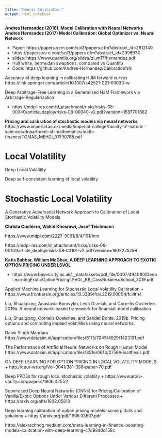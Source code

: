 ```yaml
---
title: "Neural Calibration"
output: html_notebook
---
```



**Andres Hernandez (2016), Model Calibration with Neural Networks**
**Andres Hernandez (2017) Model Calibration: Global Optimizer vs. Neural Network**



+ Paper: https://papers.ssrn.com/sol3/papers.cfm?abstract_id=2812140
+ https://papers.ssrn.com/sol3/papers.cfm?abstract_id=2996930
+ slides: https://www.quantlib.org/slides/qlum17/hernandez.pdf
+ Hull white, bermudan swaptions, compared vs Quantlib
+ Code: https://github.com/Andres-Hernandez/CalibrationNN

Accuracy of deep learning in calibrating HJM forward curves
https://link.springer.com/article/10.1007/s42521-021-00030-w	

 
 Deep Arbitrage-Free Learning in a Generalized HJM Framework via Arbitrage-Regularization

+ https://mdpi-res.com/d_attachment/risks/risks-08-00040/article_deploy/risks-08-00040-v2.pdf?version=1587701662

**Pricing and calibration of stochastic models via neural networks**
https://www.imperial.ac.uk/media/imperial-college/faculty-of-natural-sciences/department-of-mathematics/math-finance/TOMAS_MEHDI_01390785.pdf

# Local Volatility

Deep Local Volatility

Deep self-consistent learning of local volatility

# Stochastic Local Volatility

A Generative Adversarial Network Approach to Calibration of Local Stochastic Volatility Models 


**Christa Cuchiero, Wahid Khosrawi, Josef Teichmann**

https://www.mdpi.com/2227-9091/8/4/101/htm

https://mdpi-res.com/d_attachment/risks/risks-08-00101/article_deploy/risks-08-00101-v2.pdf?version=1602225298


**Katia Babbar, William McGhee, A DEEP LEARNING APPROACH TO EXOTIC OPTION PRICING UNDER LSVOL**

+ https://www.bayes.city.ac.uk/__data/assets/pdf_file/0007/494080/DeepLearningExoticOptionPricingLSVOL_KB_CassBusinessSchool_2019.pdf


Applied Machine Learning for Stochastic Local Volatility Calibration
+ https://www.frontiersin.org/articles/10.3389/frai.2019.00004/full#h4



Liu, Shuaiqiang, Anastasia Borovykh, Lech Grzelak, and Cornelis Oosterlee. 2019a. A neural network-based framework for financial model calibration
  
Liu, Shuaiqiang, Cornelis Oosterlee, and Sander Bohte. 2019b. Pricing options and computing implied volatilities using neural networks. 



Dalvir Singh Mandara https://www.datasim.nl/application/files/8115/7045/4929/1423101.pdf

The Performance of Artificial Neural Networks on Rough Heston Model https://www.datasim.nl/application/files/3516/0614/0758/Finalthesis.pdf

ON DEEP LEARNING FOR OPTION PRICING IN LOCAL VOLATILITY MODELS
+ http://ceur-ws.org/Vol-3041/381-386-paper-70.pdf

Deep PPDEs for rough local stochastic volatility
+ https://www.arxiv-vanity.com/papers/1906.02551/

Supervised Deep Neural Networks (DNNs) for Pricing/Calibration of Vanilla/Exotic Options Under Various Different Processes
+ https://arxiv.org/abs/1902.05810

Deep learning calibration of option pricing models: some pitfalls and solutions
+ https://arxiv.org/pdf/1906.03507.pdf

https://alexrachnog.medium.com/meta-learning-in-finance-boosting-models-calibration-with-deep-learning-47c98d0d158c